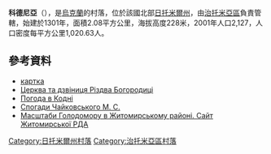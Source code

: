 {{coord|50|5|14|N|28|41|40|E|scale:30000|display=title}}

'''科德尼亞'''（{{lang-uk|Кодня}}），是[[烏克蘭|烏克蘭]]的村落，位於該國北部[[日托米爾州|日托米爾州]]，由[[治托米亞區|治托米亞區]]負責管轄，始建於1301年，面積2.08平方公里，海拔高度228米，2001年人口2,127，人口密度每平方公里1,020.63人。

==參考資料==
*[http://gska2.rada.gov.ua/pls/z7502/A005?rdat1=11.01.2008&rf7571=9331 картка]{{dead link|date=2018年4月 |bot=InternetArchiveBot |fix-attempted=yes }}
* [http://ukraine.kingdom.kiev.ua/region/05/kodnya.php Церква та дзвіниця Різдва Богородиці]
* [http://weather.in.ua/ua/zhitomirskaja/10925 Погода в Кодні]
* [http://www.vostlit.info/Texts/Dokumenty/Turk/XIX/1820-1840/Sadyk_pasha/text1.htm Спогади Чайковського М. С.]
* [https://web.archive.org/web/20110915195159/http://www.zhytomyr-rda.gov.ua/Rozdil_3/Golodomor_1932_1933_rokiv/Golodomor_u_regioni/Masshtabi_Golodomoru_u_regioni__CHorni_doshki__Postrazhdali_sela_ Масштаби Голодомору в Житомирському районі. Сайт Житомирської РДА]

{{DEFAULTSORT:Кодня}}
[[Category:日托米爾州村落|Category:日托米爾州村落]]
[[Category:治托米亞區村落|Category:治托米亞區村落]]


{{Zhytomyr-geo-stub}}